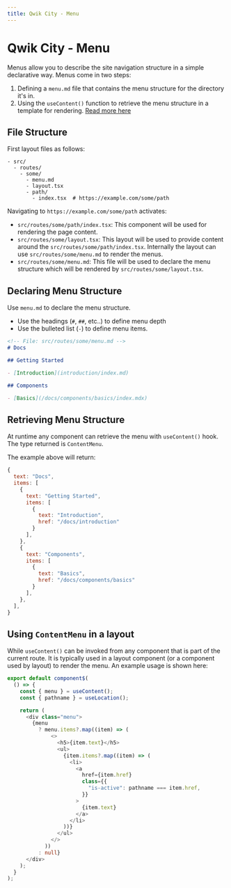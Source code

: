 ```yaml
---
title: Qwik City - Menu
---
```


# Qwik City - Menu

Menus allow you to describe the site navigation structure in a simple declarative way. Menus come in two steps:

1. Defining a `menu.md` file that contains the menu structure for the directory it's in.
2. Using the `useContent()` function to retrieve the menu structure in a template for rendering. [Read more here](/qwikcity/api/use-content/index.mdx)

## File Structure

First layout files as follows:

```
- src/
  - routes/
    - some/
      - menu.md
      - layout.tsx
      - path/
        - index.tsx  # https://example.com/some/path
```

Navigating to `https://example.com/some/path` activates:

- `src/routes/some/path/index.tsx`: This component will be used for rendering the page content.
- `src/routes/some/layout.tsx`: This layout will be used to provide content around the `src/routes/some/path/index.tsx`. Internally the layout can use `src/routes/some/menu.md` to render the menus.
- `src/routes/some/menu.md`: This file will be used to declare the menu structure which will be rendered by `src/routes/some/layout.tsx`.

## Declaring Menu Structure

Use `menu.md` to declare the menu structure.
- Use the headings (`#`, `##`, etc..) to define menu depth
- Use the bulleted list (`-`) to define menu items.

```markdown
<!-- File: src/routes/some/menu.md -->
# Docs

## Getting Started

- [Introduction](introduction/index.md)

## Components

- [Basics](/docs/components/basics/index.mdx)
```

## Retrieving Menu Structure

At runtime any component can retrieve the menu with `useContent()` hook. The type returned is `ContentMenu`.

The example above will return:
```javascript
{
  text: "Docs",
  items: [
    {
      text: "Getting Started",
      items: [
        {
          text: "Introduction",
          href: "/docs/introduction"
        }
      ],
    },
    {
      text: "Components",
      items: [
        {
          text: "Basics",
          href: "/docs/components/basics"
        }
      ],
    },
  ],
}
```

## Using `ContentMenu` in a layout

While `useContent()` can be invoked from any component that is part of the current route. It is typically used in a layout component (or a component used by layout) to render the menu. An example usage is shown here:

```typescript
export default component$(
  () => {
    const { menu } = useContent();
    const { pathname } = useLocation();

    return (
      <div class="menu">
        {menu
          ? menu.items?.map((item) => (
              <>
                <h5>{item.text}</h5>
                <ul>
                  {item.items?.map((item) => (
                    <li>
                      <a
                        href={item.href}
                        class={{
                          "is-active": pathname === item.href,
                        }}
                      >
                        {item.text}
                      </a>
                    </li>
                  ))}
                </ul>
              </>
            ))
          : null}
      </div>
    );
  }
);
```
